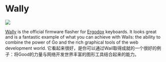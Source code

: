 
# Wally

<p style={{"text-align": "center"}}>
   <img src="/img/showcase/wally.png"></img><br/>
</p>

[Wally](https://ergodox-ez.com/pages/wally) is the official firmware flasher for [Ergodox](https://ergodox-ez.com/) keyboards. It looks great and is a fantastic example of what you can achieve with Wails: the ability to combine the power of Go and the rich graphical tools of the web development world. 它看起来很好，是你可以通过Wail取得成就的一个很好的例子：将Good的力量与网络开发世界丰富的图形工具结合起来的能力。

